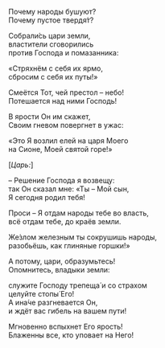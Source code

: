 Почему народы бушуют?  
Почему пустое твердя́т?

Собрали́сь цари земли,  
властители сговорились  
против Господа и помазанника:

«Стряхнём с себя их ярмо,  
сбросим с себя их путы!»

Смеётся Тот, чей престол – небо!  
Потешается над ними Господь!

В ярости Он им скажет,  
Своим гневом повергнет в ужас:  

«Это Я возлил елей на царя Моего  
на Сионе, Моей святой горе!»

<R>[*Царь:*]</R>

– Решение Господа я возвещу:  
так Он сказал мне: «Ты – Мой сын,  
Я сегодня родил тебя!

Проси – Я отдам народы тебе во власть,  
всё отдам тебе, до краёв земли.

Же́злом железным ты сокрушишь народы,  
разобьёшь, как глиняные горшки!»

А потому, цари, образумьтесь!  
Опомнитесь, владыки земли:

служите Господу трепеща́ и со страхом  
целуйте стопы́ Его!  
А ина́че разгневается Он,  
и ждёт вас гибель на вашем пути!

Мгновенно вспыхнет Его ярость!  
Блаженны все, кто уповает на Него!
